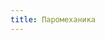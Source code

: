 ```yaml
---
title: Паромеханика
---
```



<Audio fixed src="Wolfmother - Colossal.mp3"/>
<ButtonCover src="pic.jpg" title="Паромеханика" author="Chocofing R" authorHref="https://www.artstation.com/chocofing" />
<BlockquoteBox attention text>
    Паровые двигатели, подвижные металлические махины и другие технологии, значительно облегчающие людям жизнь — это прерогатива утерянной тенденции, которую современники пытаются вернуть, подхватить и развить, не жалея денег и ресурсов, на самом деле лишь подражая успехам предков. И пусть эта наука оснащает сильнейшие армии, создаёт величайшие промышленные центры и делает экономики величайшими — всё это лишь гротескная тень Великого Исхода. 
</BlockquoteBox>

**Механика** — это изобретения с паровыми двигателем или пружинными механизмами, с тоно- и прочими -метрами, рычагами, клапанами, вентилями, газовыми лампами, работающие за счёт топлива или после заведения, как механические часы.

Технологии, которые обнаружили спустя несколько лет после Красного Рассвета, целиком и полностью принадлежат людям, хотя некоторые другие расы (например, тёмные редрехан) умудрились воровать у них понемногу тайны, оставленные «гостями». Конечно, чертежи, которые оставлены тут и там по всему миру, не блещут сложной конструкцией и ювелирно-мелкими деталями. Но для народа Нихерии, который много столетий обходился щитом, мечом и стрелой, а до того — палкой и камнем, паровой двигатель показался чудом, способным потягаться в мощи с магией.

Пока восточная империя была занята изучением магии и всего с нею связанного, запад решился на смелые эксперименты с металлом и огнём. И это было не привычное кузнечное дело, а новое ремесло, толкнувшее быт и культуру далеко вперед. Так и сложилась индустриальная тенденция Новой Эпохи: технологически развитый запад и застрявший в грязи и колдовстве восток.

«Развитый» — это, конечно, громко сказано. На самом деле люди не продвинулись дальше создания дирижаблей, аэропланов и огнестрельного оружия. Много сил было брошено на поиски новых чертежей, десятки великих умов трудились, пытаясь развить и улучшить эту науку.

## Литература

<Board columns={2}>
    <div>
    ### Документы
    * [Устройство парового двигателя Фелинварда Синоба](../../../guidebook/books/mechanics/steam-engine){/*     * [Дайджест промышленного комплекса Нихерии](../../../guidebook/books/mechanics/digest) */}
    * [Краткая карта утерянных технологий](../../../guidebook/books/mechanics/map-of-lost)
    </div>
    <div>
    ### Изобретения
    * [Алхимические винтовка и пистолет Наат-Тхаес](../../../guidebook/books/mechanics/naat-guns)
    * [Механический типографический станок](../../../guidebook/books/mechanics/printing-press)
    </div>
</Board>

## Наземный транспорт
**Паровой двигатель.**

Это чудо механики может иметь разные конфигурации и размеры, но нужно всегда для одного: перевести большую часть транспорта на ход, независимый от природных условий и животной силы. В городах технологического развития вовсю катается по улицам разнообразный транспорт: тяжеленные одноместные велосипеды на механическом ходу, паровые экипажи с водителем и без лошади, многоместные омнибусы.

Личный транспорт с паровым двигателем себе может позволить далеко не каждый, а потому каждая проехавшая по улице машина — событие для простых рабочих

Отдельные смельчаки экспериментируют и приделывают простые паровые двигатели ко всему, что может ехать или плыть. Не без аварий и жертв, увы.

## Воздушный транспорт
**Паровые двигатели и винты.**

Исторически первым летательным аппаратом считается «Зефир» — первый и самый крупный из яхонских дирижаблей, раньше использовавшийся только императорской семьёй для путешествий. В военных целях тогда использовались дирижабли и аэропланы помельче и поманёвреннее.

Для простых людей существуют малые дирижабли. Количество пассажиров едва ли достигает трёх десятков, но билет стоит всего в три раза дороже услуг наземного возничего. В каждом крупном технологически развитом городе есть башня с винтовой лестницей и площадкой, куда для высадки пассажиров пристыковывается дирижабль.

## Водный транспорт
**Гражданские и боевые корабли на паровом ходу.** Таких немного из-за их «прожорливости», однако это нивелируется их независимостью от направления ветра и течений.
Укрепляются эти суда металлической облицовкой, а кроме монструозного парового двигателя оснащены и парусами: в случае порчи топлива или его нехватки пароход может доплыть до ближайшего порта как обычный корабль.

## Быт и комфорт
Первое, что бросается в глаза — **газовое и частично свечное освещение** домов и улиц крупных городов. В Мордвине ночью практически так же светло, как и днём.

Также распространены бойлеры, обеспечивающие большие дома горячей водой в любое время года. Есть насосы, которые пригодились во многих сферах. Самой крупной насосной системой когда-то считалась оросительная система на виноградниках города Ларим в Арвии: набирая воду из реки, насосы по медным трубам, вкопанным в землю, гонят живительную влагу к лозам. Сейчас от нее ничего не осталось.

Из более мелких удобств: окуляры, которые нежно любят изобретатели, пилоты и модники (последние превратили окуляры в бутафорские затемнённые очки); механические часы самой разной формы и размеров, начиная от карманных и заканчивая огромными, которые украшают башни в городах.

#### Кто может заниматься изобретениями?
Далеко не каждый. По причине отсутствия чертежей, ресурсов и денег. Ремесло механики и паровых технологий очень затратное в изучении, а в производстве — и подавно. Но можно вступить в Лигу Синоба и получать от государства дотации.

#### Можно ли изобрести что-то своё, без чертежей?
Путём проб, ошибок и траты денег. К материалам механика очень требовательна, из мусора что-то качественное сделать невероятно трудно. Если удастся — внимание от Железнодорожников, археологов Мордвина или другой организации, интересующейся технологиями вам гарантировано, вплоть до выкупа со всеми правами на изобретение.